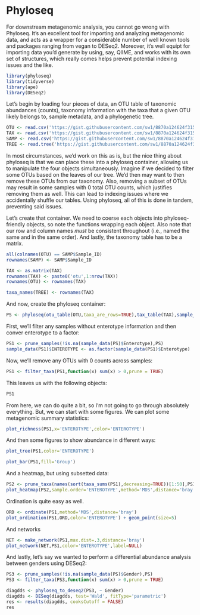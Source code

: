 # Phyloseq {#phyloseq}

For downstream metagenomic analysis, you cannot go wrong with Phyloseq. It's an excellent tool for importing and analyzing metagenomic data, and acts as a wrapper for a considerable number of well known tools and packages ranging from vegan to DESeq2. Moreover, it's well equipt for importing data you'd generate by using, say, QIIME, and works with its own set of structures, which really comes helps prevent potential indexing issues and the like.


```r
library(phyloseq)
library(tidyverse)
library(ape)
library(DESeq2)
```

Let's begin by loading four pieces of data, an OTU table of taxonomic abundances (counts), taxonomy information with the taxa that a given OTU likely belongs to, sample metadata, and a phylogenetic tree.

```r
OTU <- read.csv('https://gist.githubusercontent.com/sw1/8870a124624f31585d5c15be72fcfc21/raw/1b05f24f189f14ea9902ac3867aca40c80ac6db3/otu_table.csv')
TAX <- read.csv('https://gist.githubusercontent.com/sw1/8870a124624f31585d5c15be72fcfc21/raw/1b05f24f189f14ea9902ac3867aca40c80ac6db3/tax_table.csv')
SAMP <- read.csv('https://gist.githubusercontent.com/sw1/8870a124624f31585d5c15be72fcfc21/raw/052dfdc3df97589f6405d79889c9b3b651eb1967/sample_metadata.csv')
TREE <- read.tree('https://gist.githubusercontent.com/sw1/8870a124624f31585d5c15be72fcfc21/raw/052dfdc3df97589f6405d79889c9b3b651eb1967/tree.tree')
```

In most circumstances, we'd work on this as is, but the nice thing about phyloseq is that we can place these into a phyloseq container, allowing us to manipulate the four objects simultaneously. Imagine if we decided to filter some OTUs based on the leaves of our tree. We'd then may want to then remove these OTUs from our taxonomy. Also, removing a subset of OTUs may result in some samples with 0 total OTU counts, which justifies removing them as well. This can lead to indexing issues where we accidentally shuffle our tables. Using phyloseq, all of this is done in tandem, preventing said issues.

Let's create that container. We need to coerse each objects into phyloseq-friendly objects, so note the functions wrapping each object. Also note that our row and column names *must* be consistent throughout (i.e., named the same and in the same order). And lastly, the taxonomy table has to be a matrix.

```r
all(colnames(OTU) == SAMP$Sample_ID)
rownames(SAMP) <- SAMP$Sample_ID

TAX <- as.matrix(TAX)
rownames(TAX) <- paste0('otu',1:nrow(TAX))
rownames(OTU) <- rownames(TAX)

taxa_names(TREE) <- rownames(TAX)
```

And now, create the phyloseq container:

```r
PS <- phyloseq(otu_table(OTU,taxa_are_rows=TRUE),tax_table(TAX),sample_data(SAMP),phy_tree(TREE))
```

First, we'll filter any samples without enterotype information and then conver enterotype to a factor:

```r
PS1 <- prune_samples(!is.na(sample_data(PS)$Enterotype),PS)
sample_data(PS1)$ENTEROTYPE <- as.factor(sample_data(PS1)$Enterotype)
```

Now, we'll remove any OTUs with 0 counts across samples:

```r
PS1 <- filter_taxa(PS1,function(x) sum(x) > 0,prune = TRUE)
```

This leaves us with the following objects:

```r
PS1
```

From here, we can do quite a bit, so I'm not going to go through absolutely everything. But, we can start with some figures. We can plot some metagenomic summary statistics:

```r
plot_richness(PS1,x='ENTEROTYPE',color='ENTEROTYPE')
```

And then some figures to show abundance in different ways:

```r
plot_tree(PS1,color='ENTEROTYPE')
```
```r
plot_bar(PS1,fill='Group')
```

And a heatmap, but using subsetted data:

```r
PS2 <- prune_taxa(names(sort(taxa_sums(PS1),decreasing=TRUE))[1:50],PS1)
plot_heatmap(PS2,sample.order='ENTEROTYPE',method='MDS',distance='bray')
```

Ordination is quite easy as well.

```r
ORD <- ordinate(PS1,method='MDS',distance='bray')
plot_ordination(PS1,ORD,color='ENTEROTYPE') + geom_point(size=5)
```

And networks

```r
NET <- make_network(PS1,max.dist=.3,distance='bray')
plot_network(NET,PS1,color='ENTEROTYPE',label=NULL)
```

And lastly, let's say we wanted to perform a differential abundance analysis between genders using DESeq2:

```r
PS3 <- prune_samples(!is.na(sample_data(PS)$Gender),PS)
PS3 <- filter_taxa(PS3,function(x) sum(x) > 0,prune = TRUE)

diagdds <- phyloseq_to_deseq2(PS3, ~ Gender)
diagdds <- DESeq(diagdds, test='Wald', fitType='parametric')
res <- results(diagdds, cooksCutoff = FALSE)
res
```
